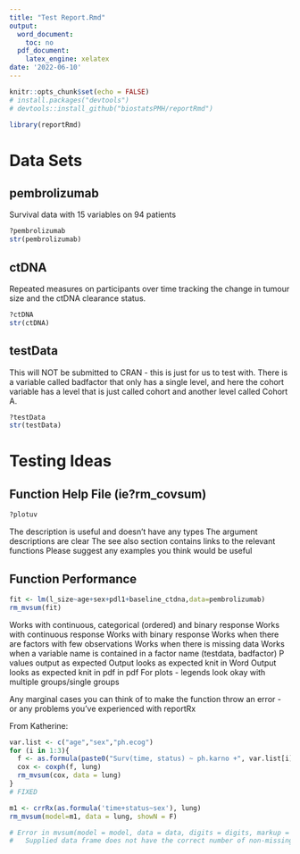 ```yaml
---
title: "Test Report.Rmd"
output: 
  word_document:
    toc: no
  pdf_document:
    latex_engine: xelatex
date: '2022-06-10'
---
```


```r
knitr::opts_chunk$set(echo = FALSE)
# install.packages("devtools")
# devtools::install_github("biostatsPMH/reportRmd")

library(reportRmd)
```

# Data Sets

## pembrolizumab

Survival data with 15 variables on 94 patients
```r
?pembrolizumab
str(pembrolizumab)
```


## ctDNA
Repeated measures on participants over time tracking the change in tumour size and the ctDNA clearance status.
```r
?ctDNA
str(ctDNA)
```

## testData

This will NOT be submitted to CRAN - this is just for us to test with. There is a variable called badfactor that only has a single level, and here the cohort variable has a level that is just called cohort and another level called Cohort A. 

```r
?testData
str(testData)
```

# Testing Ideas

## Function Help File (ie?rm_covsum)

```r
?plotuv
```

The description is useful and doesn't have any types
The argument descriptions are clear
The see also section contains links to the relevant functions
Please suggest any examples you think would be useful

## Function Performance

```r
fit <- lm(l_size~age+sex+pdl1+baseline_ctdna,data=pembrolizumab)
rm_mvsum(fit)
```

Works with continuous, categorical (ordered) and binary response
Works with continuous response
Works with binary response
Works when there are factors with few observations
Works when there is missing data
Works when a variable name is contained in a factor name (testdata, badfactor)
P values output as expected
Output looks as expected knit in Word
Output looks as expected knit in pdf in pdf
For plots - legends look okay with multiple groups/single groups

Any marginal cases you can think of to make the function throw an error - or any problems you've experienced with reportRx

From Katherine:
```r
var.list <- c("age","sex","ph.ecog")
for (i in 1:3){
  f <- as.formula(paste0("Surv(time, status) ~ ph.karno +", var.list[i]))
  cox <- coxph(f, lung)
  rm_mvsum(cox, data = lung)
}
# FIXED

m1 <- crrRx(as.formula('time+status~sex'), lung)
rm_mvsum(model=m1, data = lung, showN = F)

# Error in mvsum(model = model, data = data, digits = digits, markup = FALSE,  : 
#   Supplied data frame does not have the correct number of non-missing rows.



```

